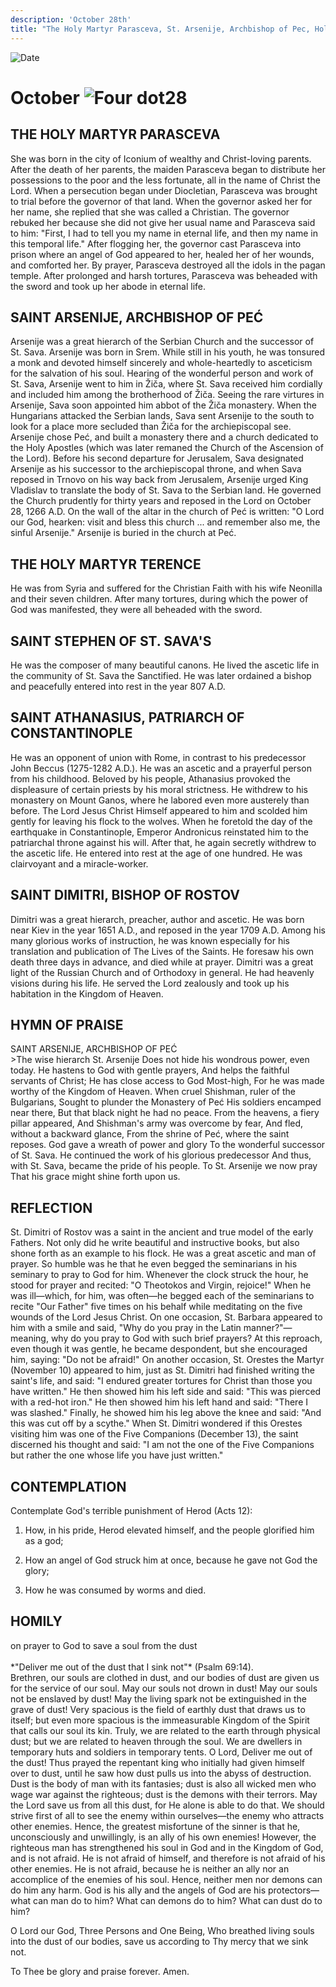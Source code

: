 ```yaml
---
description: 'October 28th'
title: "The Holy Martyr Parasceva, St. Arsenije, Archbishop of Pec, Holy Martyr Terence, St. Stephen of St. Sava's"
---
```


<RunningHead />
<Image src="/title-imprint.png" height={68} width={50} alt="Date" className="title-imprint"/>

# <div id="date">October <Image className="four-dot" src="/four-dot.png" height={15} width={15} alt="Four dot" />28</div>

## THE HOLY MARTYR PARASCEVA

She was born in the city of Iconium of wealthy and Christ-loving parents. After the death of her parents, the maiden Parasceva began to distribute her possessions to the poor and the less fortunate, all in the name of Christ the Lord. When a persecution began under Diocletian, Parasceva was brought to trial before the governor of that land. When the governor asked her for her name, she replied that she was called a Christian. The governor rebuked her because she did not give her usual name and Parasceva said to him: "First, I had to tell you my name in eternal life, and then my name in this temporal life." After flogging her, the governor cast Parasceva into prison where an angel of God appeared to her, healed her of her wounds, and comforted her. By prayer, Parasceva destroyed all the idols in the pagan temple. After prolonged and harsh tortures, Parasceva was beheaded with the sword and took up her abode in eternal life.

## SAINT ARSENIJE, ARCHBISHOP OF PEĆ

Arsenije was a great hierarch of the Serbian Church and the successor of St. Sava. Arsenije was born in Srem.  While still in his youth, he was tonsured a monk and devoted himself sincerely and whole-heartedly to asceticism for the salvation of his soul. Hearing of the wonderful person and work of St. Sava, Arsenije went to him in Žiča, where St. Sava received him cordially and included him among the brotherhood of Žiča. Seeing the rare virtures in Arsenije, Sava soon appointed him abbot of the Žiča monastery. When the Hungarians attacked the Serbian lands, Sava sent Arsenije to the south to look for a place more secluded than Žiča for the archiepiscopal see. Arsenije chose Peć, and built a monastery there and a church dedicated to the Holy Apostles (which was later remaned the Church of the Ascension of the Lord). Before his second departure for Jerusalem, Sava designated Arsenije as his successor to the archiepiscopal throne, and when Sava reposed in Trnovo on his way back from Jerusalem, Arsenije urged King Vladislav to translate the body of St. Sava to the Serbian land. He governed the Church prudently for thirty years and reposed in the Lord on October 28, 1266 A.D. On the wall of the altar in the church of Peć is written: "O Lord our God, hearken: visit and bless this church ... and remember also me, the sinful Arsenije." Arsenije is buried in the church at Peć.

## THE HOLY MARTYR TERENCE

He was from Syria and suffered for the Christian Faith with his wife Neonilla and their seven children. After many tortures, during which the power of God was manifested, they were all beheaded with the sword.

## SAINT STEPHEN OF ST. SAVA'S

He was the composer of many beautiful canons. He lived the ascetic life in the community of St. Sava the Sanctified. He was later ordained a bishop and peacefully entered into rest in the year 807 A.D.

## SAINT ATHANASIUS, PATRIARCH OF CONSTANTINOPLE

He was an opponent of union with Rome, in contrast to his predecessor John Beccus (1275-1282 A.D.). He was an ascetic and a prayerful person from his childhood. Beloved by his people, Athanasius provoked the displeasure of certain priests by his moral strictness. He withdrew to his monastery on Mount Ganos, where he labored even more austerely than before. The Lord Jesus Christ Himself appeared to him and scolded him gently for leaving his flock to the wolves. When he foretold the day of the earthquake in Constantinople, Emperor Andronicus reinstated him to the patriarchal throne against his will. After that, he again secretly withdrew to the ascetic life. He entered into rest at the age of one hundred. He was clairvoyant and a miracle-worker.

## SAINT DIMITRI, BISHOP OF ROSTOV

Dimitri was a great hierarch, preacher, author and ascetic. He was born near Kiev in the year 1651 A.D., and reposed in the year 1709 A.D. Among his many glorious works of instruction, he was known especially for his translation and publication of The Lives of the Saints. He foresaw his own death three days in advance, and died while at prayer. Dimitri was a great light of the Russian Church and of Orthodoxy in general. He had heavenly visions during his life. He served the Lord zealously and took up his habitation in the Kingdom of Heaven.


## HYMN OF PRAISE
<div style={{textAlign:'center', color:'crimson', fontWeight:'bold'}}>
SAINT ARSENIJE, ARCHBISHOP OF PEĆ
</div>
>The wise hierarch St. Arsenije  
Does not hide his wondrous power, even today.  
He hastens to God with gentle prayers,  
And helps the faithful servants of Christ;  
He has close access to God Most-high,  
For he was made worthy of the Kingdom of Heaven.  
When cruel Shishman, ruler of the Bulgarians,  
Sought to plunder the Monastery of Peć  
His soldiers encamped near there,  
But that black night he had no peace.  
From the heavens, a fiery pillar appeared,  
And Shishman's army was overcome by fear,  
And fled, without a backward glance,  
From the shrine of Peć, where the saint reposes.  
God gave a wreath of power and glory  
To the wonderful successor of St. Sava.  
He continued the work of his glorious predecessor  
And thus, with St. Sava, became the pride of his people.  
To St. Arsenije we now pray  
That his grace might shine forth upon us.  


## REFLECTION

St. Dimitri of Rostov was a saint in the ancient and true model of the early Fathers. Not only did he write beautiful and instructive books, but also shone forth as an example to his flock. He was a great ascetic and man of prayer. So humble was he that he even begged the seminarians in his seminary to pray to God for him. Whenever the clock struck the hour, he stood for prayer and recited: "O Theotokos and Virgin, rejoice!" When he was ill—which, for him, was often—he begged each of the seminarians to recite "Our Father" five times on his behalf while meditating on the five wounds of the Lord Jesus Christ. On one occasion, St. Barbara appeared to him with a smile and said, "Why do you pray in the Latin manner?"—meaning, why do you pray to God with such brief prayers? At this reproach, even though it was gentle, he became despondent, but she encouraged him, saying: "Do not be afraid!" On another occasion, St. Orestes the Martyr (November 10) appeared to him, just as St. Dimitri had finished writing the saint's life, and said: "I endured greater tortures for Christ than those you have written." He then showed him his left side and said: "This was pierced with a red-hot iron." He then showed him his left hand and said: "There I was slashed." Finally, he showed him his leg above the knee and said: "And this was cut off by a scythe." When St. Dimitri wondered if this Orestes visiting him was one of the Five Companions (December 13), the saint discerned his thought and said: "I am not the one of the Five Companions but rather the one whose life you have just written."

## CONTEMPLATION

Contemplate God's terrible punishment of Herod (Acts 12):

1. How, in his pride, Herod elevated himself, and the people glorified him as a god;

2. How an angel of God struck him at once, because he gave not God the glory;

3. How he was consumed by worms and died.


## HOMILY
<div style={{textAlign:'center', color:'crimson', fontWeight:'bold'}}>
on prayer to God to save a soul from the dust
</div>
<br />
<div style={{textAlign:'right'}}>
*"Deliver me out of the dust that I sink not"* (Psalm 69:14).
</div>
Brethren, our souls are clothed in dust, and our bodies of dust are given us for the service of our soul. May our souls not drown in dust! May our souls not be enslaved by dust! May the living spark not be extinguished in the grave of dust! Very spacious is the field of earthly dust that draws us to itself; but even more spacious is the immeasurable Kingdom of the Spirit that calls our soul its kin. Truly, we are related to the earth through physical dust; but we are related to heaven through the soul. We are dwellers in temporary huts and soldiers in temporary tents. O Lord, Deliver me out of the dust! Thus prayed the repentant king who initially had given himself over to dust, until he saw how dust pulls us into the abyss of destruction. Dust is the body of man with its fantasies; dust is also all wicked men who wage war against the righteous; dust is the demons with their terrors. May the Lord save us from all this dust, for He alone is able to do that. We should strive first of all to see the enemy within ourselves—the enemy who attracts other enemies. Hence, the greatest misfortune of the sinner is that he, unconsciously and unwillingly, is an ally of his own enemies! However, the righteous man has strengthened his soul in God and in the Kingdom of God, and is not afraid. He is not afraid of himself, and therefore is not afraid of his other enemies. He is not afraid, because he is neither an ally nor an accomplice of the enemies of his soul. Hence, neither men nor demons can do him any harm. God is his ally and the angels of God are his protectors—what can man do to him? What can demons do to him? What can dust do to him? 

O Lord our God, Three Persons and One Being, Who breathed living souls into the dust of our bodies, save us according to Thy mercy that we sink not.

To Thee be glory and praise forever. Amen.